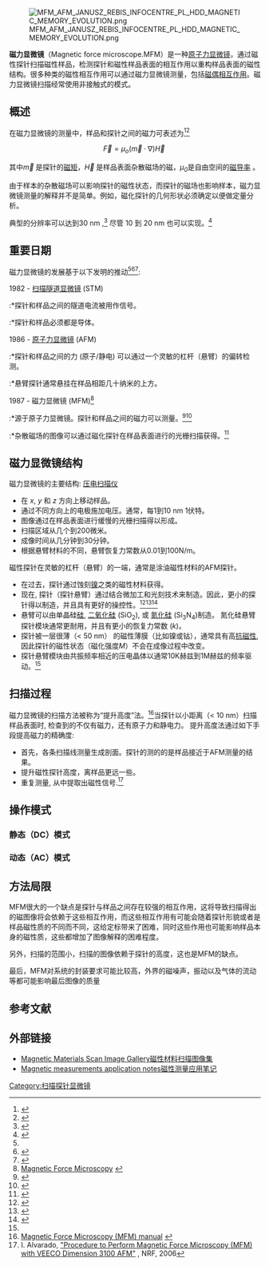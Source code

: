 {{copyedit|time=2011-12-02T13:55:38+00:00}}
[[File:MFM_AFM_JANUSZ_REBIS_INFOCENTRE_PL_HDD_MAGNETIC_MEMORY_EVOLUTION.png|thumb]]

'''磁力显微镜'''（Magnetic force microscope.MFM）是一种[[原子力显微镜|原子力显微镜]]，通过磁性探针扫描磁性样品，检测探针和磁性样品表面的相互作用以重构样品表面的磁性结构。很多种类的磁性相互作用可以通过磁力显微镜测量，包括[[磁偶相互作用|磁偶相互作用]]。磁力显微镜扫描经常使用非接触式的模式。

==概述==
在磁力显微镜的测量中，样品和探针之间的磁力可表述为<ref name="DABonnell">{{cite book|author=D.A. Bonnell, Scanning Probe Microscopy and Spectroscopy|edition=2|publisher=Wiley-VCH|chapter=7|year=2000|isbn=047124824X}}</ref><ref name="DJiles">{{cite book|author=D. Jiles|title= Introduction to Magnetism and Magnetic Materials|publisher=Springer|edition=2|chapter=15|year=1998|isbn=3540401865|url=http://books.google.com/?id=SfBgxm1IhVwC&pg=PP1}}</ref>

:<math>\vec F=\mu_o (\vec m \cdot \nabla ) \vec H \,\!</math>

其中<math>\vec m \, \!</math>是探针的[[磁矩|磁矩]]，<math>\vec H \, \!</math>是样品表面杂散磁场的磁，''µ<sub>0</sub>''是自由空间的[[电磁常数|磁导率]] 。

由于样本的杂散磁场可以影响探针的磁性状态，而探针的磁场也影响样本，磁力显微镜测量的解释并不是简单。例如，磁化探针的几何形状必须确定以便做定量分析。

典型的分辨率可以达到30 nm ,<ref name="Abelmann">{{cite journal|author=L. Abelmann, S. Porthun, ''et al.''|title=Comparing the resolution of magnetic force microscopes using the CAMST reference samples|url=https://archive.org/details/sim_journal-of-magnetism-and-magnetic-materials_1998-12_190_1-2/page/135|journal=J. Magn. Magn. Mater.|volume=190|pages=135–147|year=1998|doi=10.1016/S0304-8853(98)00281-9|bibcode = 1998JMMM..190..135A }}</ref> 尽管 10 到 20 nm 也可以实现。<ref name="Nanoscan">{{Cite web |url=http://www.nanoscan.ch/products/hr-mfm.php |title=Nanoscan AG, Quantum Leap in Hard Disk Technology |accessdate=2011-12-01 |archive-date=2011-10-07 |archive-url=https://web.archive.org/web/20111007064056/http://www.nanoscan.ch/products/hr-mfm.php |dead-url=no }}</ref>

==重要日期==
磁力显微镜的发展基于以下发明的推动<ref name="DABonnell"/><ref name="Hopster">{{cite book|author=H. Hopster, and H.P. Oepen, Magnetic Microscopy of Nanostructures|publisher=Springer|chapter=11-12|year=2005}}</ref><ref name="DeGraef">{{cite book|author=M. De Graef, and Y. Zhu|title=Magnetic Imaging and Its Applications to Materials: Experimental Methods in the Physical Sciences|volume=36|publisher=Academic Press|chapter=3|year=2001|isbn=0124759831}}</ref>:

1982 - [[扫描隧道显微镜|扫描隧道显微镜]] (STM)
:*探针和样品之间的隧道电流被用作信号。
:*探针和样品必须都是导体。

1986 - [[原子力显微镜|原子力显微镜]] (AFM)
:*探针和样品之间的力 (原子/静电) 可以通过一个灵敏的杠杆（悬臂）的偏转检测。
:*悬臂探针通常悬挂在样品相距几十纳米的上方。

1987 - 磁力显微镜 (MFM)<ref>[http://www.mechmat.caltech.edu/~kaushik/park/1-3-0.htm Magnetic Force Microscopy] {{webarchive|url=https://web.archive.org/web/20110719160219/http://www.mechmat.caltech.edu/~kaushik/park/1-3-0.htm |date=2011-07-19 }}</ref>
:*源于原子力显微镜。探针和样品之间的磁力可以测量。<ref>{{cite journal|author=Y. Martin and K. Wickramasinghe|title=Magnetic Imaging by Force Microscopy with 1000A Resolution|journal=Appl. Phys. Lett.|volume=50|pages=1455–1457|year=1987|doi=10.1063/1.97800|issue=20|bibcode = 1987ApPhL..50.1455M }}</ref><ref name="Hartmann">{{cite journal|author=U. Hartmann|title=Magnetic Force Microscopy|journal=Annu. Rev. Mater. Sci.|volume=29|pages=53–87|year=1999|doi=10.1146/annurev.matsci.29.1.53|bibcode = 1999AnRMS..29...53H }}</ref>

:*杂散磁场的图像可以通过磁化探针在样品表面进行的光栅扫描获得。<ref>{{Cite web |url=http://www.azom.com/Details.asp?ArticleID=3281#_Brief_History |title=History of Probing Methods |accessdate=2011-12-01 |archive-date=2008-08-06 |archive-url=https://web.archive.org/web/20080806115023/http://www.azom.com/details.asp?ArticleID=3281#_Brief_History |dead-url=no }}</ref>

==磁力显微镜结构==
磁力显微镜的主要结构:
[[压电|压电扫描仪]]
*在 ''x'', ''y'' 和 ''z'' 方向上移动样品。
*通过不同方向上的电极施加电压。通常，每1到10 nm 1伏特。
*图像通过在样品表面进行缓慢的光栅扫描得以形成。
*扫描区域从几个到200微米。
*成像时间从几分钟到30分钟。
*根据悬臂材料的不同，悬臂恢复力常数从0.01到100N/m。
磁性探针在灵敏的杠杆（悬臂）的一端，通常是涂油磁性材料的AFM探针。
*在过去，探针通过蚀刻[[镍|镍]]之类的磁性材料获得。
*现在, 探针（探针悬臂）通过结合微加工和光刻技术来制造。因此，更小的探针得以制造，并且具有更好的操控性。<ref>{{cite journal|author=L. Gao, L.P. Yue, T. Yokota, ''et al.''|title=Focused Ion Beam Milled CoPt Magnetic Force Microscopy Tips for High Resolution Domain Images|journal=IEEE Transactions on Magnetics|volume=40|issue=4|pages=2194–2196|year=2004|doi=10.1109/TMAG.2004.829173|bibcode = 2004ITM....40.2194G }}</ref><ref>{{cite journal|author=A. Winkler, T. Mühl, S. Menzel, ''et al.''|title=Magnetic Force Microscopy Sensors using Iron-filled Carbon Nanotubes|journal=J. Appl. Phys.|volume=99|year=2006|doi=10.1063/1.2195879|page=104905|issue=10|bibcode = 2006JAP....99j4905W }}</ref><ref>{{cite journal|author=K. Tanaka, M. Yoshimura, and K. Ueda|title=High-Resolution Magnetic Force Microscopy Using Carbon Nanotube Probes Fabricated Directly by Microwave Plasma-Enhanced Chemical Vapor Deposition|journal=J. NanoMaterials|year=2009|page=147204|doi=10.1155/2009/147204|volume=2009}}</ref>
*悬臂可以由单晶硅[[硅晶体|硅]], [[二氧化硅|二氧化硅]] (SiO<sub>2</sub>), 或 [[氮化硅|氮化硅]] (Si<sub>3</sub>N<sub>4</sub>)制造。 氮化硅悬臂探针模块通常更耐用，并且有更小的恢复力常数 (''k'')。
*探针被一层很薄（< 50 nm） 的磁性薄膜（比如镍或钴），通常具有高[[抗磁性|抗磁性]],因此探针的磁性状态（磁化强度''M''）不会在成像过程中改变。 
*探针悬臂模块由共振频率相近的压电晶体以通常10K赫兹到1M赫兹的频率驱动。<ref name="Hopster"/>

==扫描过程==
磁力显微镜的扫描方法被称为“提升高度”法。<ref>[http://www.nuance.northwestern.edu/NIFTI/download/MFM_manual.pdf Magnetic Force Microscopy (MFM) manual] {{webarchive|url=https://web.archive.org/web/20100606011340/http://www.nuance.northwestern.edu/nifti/download/MFM_manual.pdf |date=2010-06-06 }}</ref>当探针以小距离（< 10 nm）扫描样品表面时, 检查到的不仅有磁力，还有原子力和静电力。 提升高度法通过如下手段提高磁力的精确度:
*首先，各条扫描线测量生成剖面。探针的测的的是样品接近于AFM测量的结果。
*提升磁性探针高度，离样品更远一些。
*重复测量, 从中提取出磁性信号.<ref name="Alvarado">I. Alvarado, [http://164.67.193.121/machinefiles/pdf/MFM.pdf "Procedure to Perform Magnetic Force Microscopy (MFM) with VEECO Dimension 3100 AFM"] {{webarchive|url=https://web.archive.org/web/20110529070506/http://164.67.193.121/machinefiles/pdf/MFM.pdf |date=2011-05-29 }}, NRF, 2006</ref>

==操作模式==
===静态（DC）模式===
===动态（AC）模式===

==方法局限==
MFM很大的一个缺点是探针与样品之间存在较强的相互作用，这将导致扫描得出的磁图像将会依赖于这些相互作用，而这些相互作用有可能会随着探针形貌或者是样品磁性质的不同而不同，这给定标带来了困难，同时这些作用也可能影响样品本身的磁性质，这些都增加了图像解释的困难程度。

另外，扫描的范围小，扫描的图像依赖于探针的高度，这也是MFM的缺点。

最后，MFM对系统的封装要求可能比较高，外界的磁噪声，振动以及气体的流动等都可能影响最后图像的质量

==参考文献==
{{reflist|2}}

==外部链接==
*[https://web.archive.org/web/20111007063210/http://www.ntmdt.com/scan-gallery/group/magnetic-materials Magnetic Materials Scan Image Gallery磁性材料扫描图像集]
*[https://web.archive.org/web/20090721003643/http://www.ntmdt.com/spm-notes/view/magnetic-measurements Magnetic measurements application notes磁性测量应用笔记]

{{扫描探针显微镜}}

[[Category:扫描探针显微镜|Category:扫描探针显微镜]]